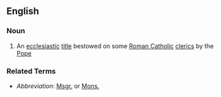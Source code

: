 {{also|monsignor}}
==English==

===Noun===
{{wikipedia}}
{{en-noun|Monsignori}}

# An [[ecclesiastic]] [[title]] bestowed on some [[Roman Catholic]] [[cleric]]s by the [[Pope]]


===Related Terms===
* ''Abbreviation'': [[Msgr.]] or [[Mons.]]